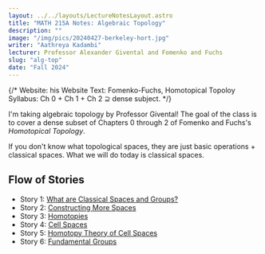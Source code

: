```yaml
---
layout: ../../layouts/LectureNotesLayout.astro
title: "MATH 215A Notes: Algebraic Topology"
description: ""
image: "/img/pics/20240427-berkeley-hort.jpg"
writer: "Aathreya Kadambi"
lecturer: Professor Alexander Givental and Fomenko and Fuchs
slug: "alg-top"
date: "Fall 2024"
---
```


{/* 
Website: his Website
Text: Fomenko-Fuchs, Homotopical Topoloy
Syllabus: Ch 0 + Ch 1 + Ch 2 $\supseteq$ dense subject.
*/}

I'm taking algebraic topology by Professor Givental! The goal of the class is to cover a dense subset of Chapters 0 through 2 of Fomenko and Fuchs's *Homotopical Topology*.

If you don't know what topological spaces, they are just basic operations + classical spaces. What we will do today is classical spaces.

Flow of Stories
------------------------------------------
- Story 1: <a href="/notes/alg-top-classical-spaces-and-groups">What are Classical Spaces and Groups?</a>
- Story 2: <a href="/notes/alg-top-constructing-more-spaces">Constructing More Spaces</a>
- Story 3: <a href="/notes/alg-top-homotopies">Homotopies</a>
- Story 4: <a href="/notes/alg-top-cell-spaces">Cell Spaces</a>
- Story 5: <a href="/notes/alg-top-homotopy-theory-of-cell-spaces">Homotopy Theory of Cell Spaces</a>
- Story 6: <a href="/notes/alg-top-fundamental-groups">Fundamental Groups</a>




